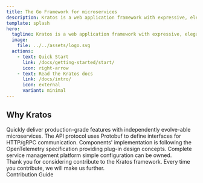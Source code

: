 ```yaml
---
title: The Go Framework for microservices
description: Kratos is a web application framework with expressive, elegant syntax. We've already laid the foundation.
template: splash
hero:
  tagline: Kratos is a web application framework with expressive, elegant syntax. We've already laid the foundation.
  image:
    file: ../../assets/logo.svg
  actions:
    - text: Quick Start
      link: /docs/getting-started/start/
      icon: right-arrow
    - text: Read the Kratos docs
      link: /docs/intro/
      icon: external
      variant: minimal
---
```



## Why Kratos

<CardGrid>
	<Card title="Microservices" icon="pencil">
        Quickly deliver production-grade features with independently evolve-able microservices.
	</Card>
	<Card title="Specified API" icon="add-document">
        The API protocol uses Protobuf to define interfaces for HTTP/gRPC communication.
	</Card>
	<Card title="Plug-able" icon="setting">
        Components' implementation is following the OpenTelemetry specification providing plug-in design concepts.
	</Card>
	<Card title="Kratos UI" icon="open-book">
        Complete service management platform simple configuration can be owned.
	</Card>
</CardGrid>

<section class="pt-4 sm:pt-6 px-4 sm:px-6" />

<Card title="Contribution" icon="heart">
Thank you for considering contribute to the Kratos framework. Every time you contribute, we will make us further.
<div className={"flex flex-col items-center sm:flex-none sm:items-start"}>
    <LinkButton variant="secondary" href="/docs/community/contribution/">Contribution Guide</LinkButton>
</div>
</Card>
